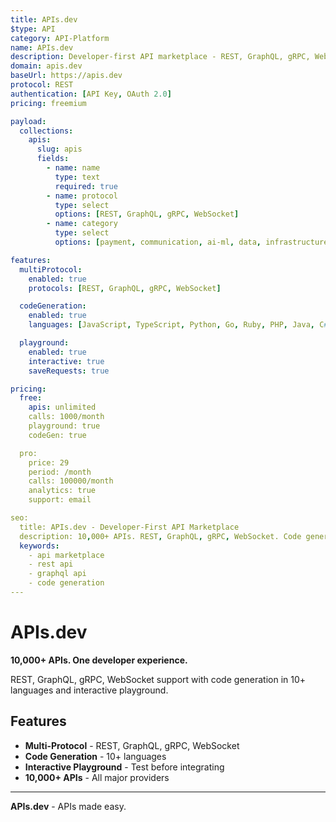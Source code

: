 ```yaml
---
title: APIs.dev
$type: API
category: API-Platform
name: APIs.dev
description: Developer-first API marketplace - REST, GraphQL, gRPC, WebSocket with code generation and interactive playground
domain: apis.dev
baseUrl: https://apis.dev
protocol: REST
authentication: [API Key, OAuth 2.0]
pricing: freemium

payload:
  collections:
    apis:
      slug: apis
      fields:
        - name: name
          type: text
          required: true
        - name: protocol
          type: select
          options: [REST, GraphQL, gRPC, WebSocket]
        - name: category
          type: select
          options: [payment, communication, ai-ml, data, infrastructure]

features:
  multiProtocol:
    enabled: true
    protocols: [REST, GraphQL, gRPC, WebSocket]

  codeGeneration:
    enabled: true
    languages: [JavaScript, TypeScript, Python, Go, Ruby, PHP, Java, C#, Rust, Swift]

  playground:
    enabled: true
    interactive: true
    saveRequests: true

pricing:
  free:
    apis: unlimited
    calls: 1000/month
    playground: true
    codeGen: true

  pro:
    price: 29
    period: /month
    calls: 100000/month
    analytics: true
    support: email

seo:
  title: APIs.dev - Developer-First API Marketplace
  description: 10,000+ APIs. REST, GraphQL, gRPC, WebSocket. Code generation in 10+ languages. Interactive playground.
  keywords:
    - api marketplace
    - rest api
    - graphql api
    - code generation
---
```


# APIs.dev

**10,000+ APIs. One developer experience.**

REST, GraphQL, gRPC, WebSocket support with code generation in 10+ languages and interactive playground.

## Features

- **Multi-Protocol** - REST, GraphQL, gRPC, WebSocket
- **Code Generation** - 10+ languages
- **Interactive Playground** - Test before integrating
- **10,000+ APIs** - All major providers

---

**APIs.dev** - APIs made easy.
